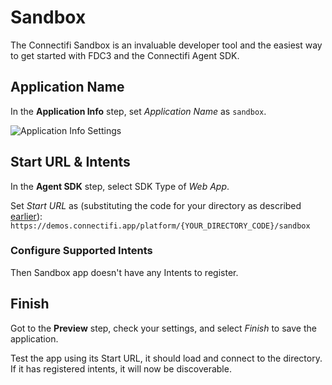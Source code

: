 # Sandbox
The Connectifi Sandbox is an invaluable developer tool and the easiest way to get started with FDC3 and the Connectifi Agent SDK.

## Application Name
In the **Application Info** step, set *Application Name* as `sandbox`.

![Application Info Settings](../../../public/demos/imports/sandbox/info.png)

## Start URL & Intents

In the **Agent SDK** step, select SDK Type of *Web App*.

Set *Start URL* as (substituting the code for your directory as described [earlier](/Sandbox/Imports)): `https://demos.connectifi.app/platform/{YOUR_DIRECTORY_CODE}/sandbox`

### Configure Supported Intents
Then Sandbox app doesn't have any Intents to register.

## Finish

Got to the **Preview** step, check your settings, and select *Finish* to save the application.  

Test the app using its Start URL, it should load and connect to the directory. If it has registered intents, it will now be discoverable.